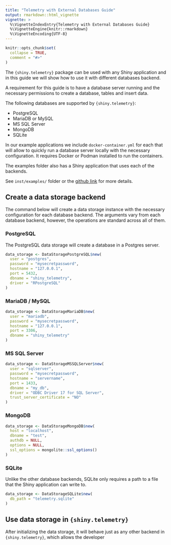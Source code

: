 ```yaml
---
title: "Telemetry with External Databases Guide"
output: rmarkdown::html_vignette
vignette: >
  %\VignetteIndexEntry{Telemetry with External Databases Guide}
  %\VignetteEngine{knitr::rmarkdown}
  %\VignetteEncoding{UTF-8}
---
```


```r
knitr::opts_chunk$set(
  collapse = TRUE,
  comment = "#>"
)
```

The `{shiny.telemetry}` package can be used with any Shiny application and in this guide we will show how to use it with different databases backend.

A requirement for this guide is to have a database server running and the necessary permissions to create a database, tables and insert data.

The following databases are supported by `{shiny.telemetry}`:

- PostgreSQL
- MariaDB or MySQL
- MS SQL Server
- MongoDB
- SQLite

In our example applications we include `docker-container.yml` for each that will allow to quickly run a database server locally with the necessary configuration. It requires Docker or Podman installed to run the containers.

The examples folder also has a Shiny application that uses each of the backends.

See `inst/examples/` folder or the [github link](https://github.com/Appsilon/shiny.telemetry/tree/main/inst/examples) for more details.

## Create a data storage backend {.tabset}

The command below will create a data storage instance with the necessary configuration for each database backend. 
The arguments vary from each database backend, however, the operations are standard across all of them.

### PostgreSQL

The PostgreSQL data storage will create a database in a Postgres server.

```r
data_storage <- DataStoragePostgreSQL$new(
  user = "postgres",
  password = "mysecretpassword",
  hostname = "127.0.0.1",
  port = 5432,
  dbname = "shiny_telemetry",
  driver = "RPostgreSQL"
)
```

### MariaDB / MySQL

```r
data_storage <- DataStorageMariaDB$new(
  user = "mariadb", 
  password = "mysecretpassword",
  hostname = "127.0.0.1",
  port = 3306,
  dbname = "shiny_telemetry"
)
```

### MS SQL Server


```r
data_storage <- DataStorageMSSQLServer$new(
  user = "sqlserver",
  password = "mysecretpassword", 
  hostname = "servername", 
  port = 1433,
  dbname = "my_db", 
  driver = "ODBC Driver 17 for SQL Server",
  trust_server_certificate = "NO"
)
```

### MongoDB

```r
data_storage <- DataStorageMongoDB$new(
  host = "localhost",
  dbname = "test",
  authdb = NULL,
  options = NULL,
  ssl_options = mongolite::ssl_options()
)
```

### SQLite

Unlike the other database backends, SQLite only requires a path to a file that the Shiny application can write to.

```r
data_storage <- DataStorageSQLite$new(
  db_path = "telemetry.sqlite"
)
```

## Use data storage in `{shiny.telemetry}`

After initializing the data storage, it will behave just as any other backend in `{shiny.telemetry}`, which allows the developer
